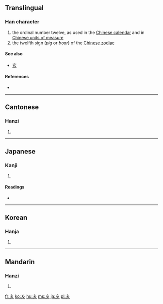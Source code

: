 ==Translingual==

===Han character===
{{Han char|rn=8|rad=亠|as=04|sn=6|four=0080<sub>2</sub>|canj=卜女竹人 (YVHO)}}

# the ordinal number twelve, as used in the [[Wikipedia:Chinese calendar|Chinese calendar]] and in  [[Wikipedia:Chinese units of measure|Chinese units of measure]]
# the twelfth sign (''pig'' or ''boar'') of the [[Wikipedia:Chinese zodiac|Chinese zodiac]]

====See also====
* [[玄]] <!-- Graphically similar -->

====References====
* {{Han ref|kx=0088.080|dkj=00292|dj=0186.010|hdz=10283.050|uh=4EA5|ud=20133|bh=A5E8|bd=42472}}

----

==Cantonese==

===Hanzi===
{{yue-hanzi|jyut=|y=hoi6}}

# {{defn|Cantonese|sort=亠04}}

----

==Japanese==

===Kanji===
{{ja-kanji|grade=|rs=亠04}}

# {{defn|Japanese|sort=亠04}}

====Readings====
* {{ja-readings|on=[[がい]] (gai), [[かい]] (kai)|kun=[[い]] (i), [[ゐ]] (wi, ''outdated'')}}

----

==Korean==

===Hanja===
{{ko-hanja|hangeul=해|rv=hae|mr=hae}}

# {{defn|Korean|sort=亠04}}

----

==Mandarin==

===Hanzi===
{{cmn-hanzi|pin=[[hài]] ([[hai4]])|wg=hai<sup>4</sup>}}

# {{defn|Mandarin|sort=亠04}}

[[fr:亥]]
[[ko:亥]]
[[hu:亥]]
[[ms:亥]]
[[ja:亥]]
[[pl:亥]]